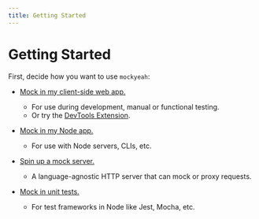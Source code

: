 ```yaml
---
title: Getting Started
---
```


# Getting Started

First, decide how you want to use `mockyeah`:

- [Mock in my client-side web app.](Client-Side)

  - For use during development, manual or functional testing.
  - Or try the [DevTools Extension](../WebExtension).

- [Mock in my Node app.](Node)

  - For use with Node servers, CLIs, etc.

- [Spin up a mock server.](Server)

  - A language-agnostic HTTP server that can mock or proxy requests.

- [Mock in unit tests.](Unit-Tests)
  - For test frameworks in Node like Jest, Mocha, etc.
